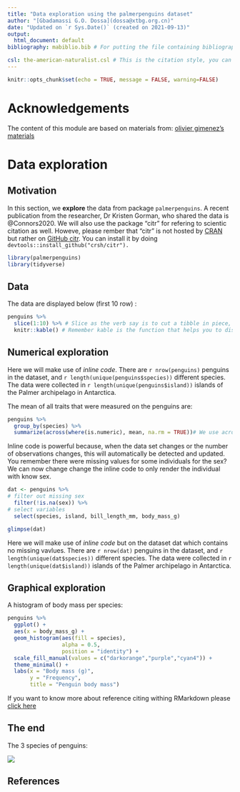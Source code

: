 ```yaml
---
title: "Data exploration using the palmerpenguins dataset"
author: "[Gbadamassi G.O. Dossa](dossa@xtbg.org.cn)"
date: "Updated on `r Sys.Date()` (created on 2021-09-13)"
output:
  html_document: default
bibliography: mabiblio.bib # For putting the file containing bibliography (.bib file)# Demonnstrate how one could get this file with Mendeley or online

csl: the-american-naturalist.csl # This is the citation style, you can either get this from journal resource or reference manager
---
```


```r
knitr::opts_chunk$set(echo = TRUE, message = FALSE, warning=FALSE)
```

# Acknowledgements
The content of this module are based on materials from:
[olivier gimenez's materials](https://oliviergimenez.github.io/)


# Data exploration

## Motivation

In this section, we **explore** the data from package `palmerpenguins`. A recent publication from the researcher, Dr Kristen Gorman, who shared the data is @Connors2020.
We will also use the package "citr" for refering to scientic citation as well. Howeve, please rember that "citr" is not hosted by [CRAN](https://cran.r-project.org/) but rather on [GitHub citr](https://github.com/crsh/citr). You can install it by doing `devtools::install_github("crsh/citr").`

```r
library(palmerpenguins)
library(tidyverse)
```

## Data

The data are displayed below (first 10 row) : 

```r
penguins %>% 
  slice(1:10) %>% # Slice as the verb say is to cut a tibble in piece, another of sub-setting
  knitr::kable() # Remember kable is the function that helps you to display table. It is built in in knitr
```

## Numerical exploration

Here we will make use of *inline code*. 
There are `r nrow(penguins)` penguins in the dataset, and `r length(unique(penguins$species))` different species. The data were collected in `r length(unique(penguins$island))` islands of the Palmer archipelago in Antarctica. 

The mean of all traits that were measured on the penguins are:

```r
penguins %>% 
  group_by(species) %>% 
  summarize(across(where(is.numeric), mean, na.rm = TRUE))# We use across() combined with where(is.numeric()) to only compute mean for numeric variable. na.rm=TRUE removes any missing values NA prior to computing.
```

Inline code is powerful because, when the data set changes or the number of observations changes, this will automatically be detected and updated.
You remember there were missing values for some individuals for the sex?
We can now change change the inline code to only render the individual with know sex.

```r
dat <- penguins %>%
# filter out missing sex
  filter(!is.na(sex)) %>% 
# select variables
  select(species, island, bill_length_mm, body_mass_g) 

glimpse(dat)

```

Here we will make use of *inline code* but on the dataset dat which contains no missing vavlues. 
There are `r nrow(dat)` penguins in the dataset, and `r length(unique(dat$species))` different species. The data were collected in `r length(unique(dat$island))` islands of the Palmer archipelago in Antarctica. 

## Graphical exploration

A histogram of body mass per species:
```r
penguins %>%
  ggplot() +
  aes(x = body_mass_g) + 
  geom_histogram(aes(fill = species), 
                 alpha = 0.5, 
                 position = "identity") +
  scale_fill_manual(values = c("darkorange","purple","cyan4")) +
  theme_minimal() +
  labs(x = "Body mass (g)",
       y = "Frequency",
       title = "Penguin body mass")
```

If you want to know more about reference citing withing RMarkdown please [click here](https://data-lessons.github.io/literate-programming-r-demo/04-bibliographic-citations/)

## The end

The 3 species of penguins: 

![](lter_penguins.png)



## References
